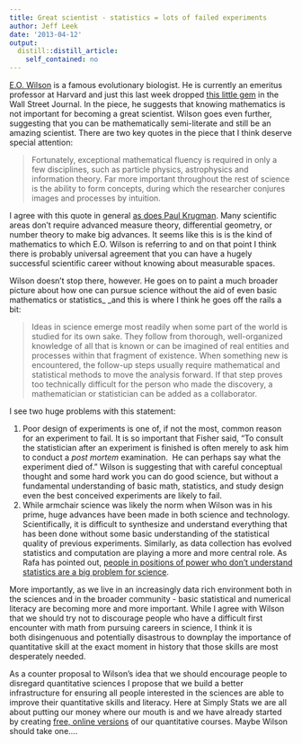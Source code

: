 ```yaml
---
title: Great scientist - statistics = lots of failed experiments
author: Jeff Leek
date: '2013-04-12'
output:
  distill::distill_article:
    self_contained: no
---
```


[E.O. Wilson](http://en.wikipedia.org/wiki/E._O._Wilson) is a famous evolutionary biologist. He is currently an emeritus professor at Harvard and just this last week dropped [this little gem](http://online.wsj.com/article/SB10001424127887323611604578398943650327184.html) in the Wall Street Journal. In the piece, he suggests that knowing mathematics is not important for becoming a great scientist. Wilson goes even further, suggesting that you can be mathematically semi-literate and still be an amazing scientist. There are two key quotes in the piece that I think deserve special attention:

> Fortunately, exceptional mathematical fluency is required in only a few disciplines, such as particle physics, astrophysics and information theory. Far more important throughout the rest of science is the ability to form concepts, during which the researcher conjures images and processes by intuition.

I agree with this quote in general [as does Paul Krugman](http://krugman.blogs.nytimes.com/2013/04/09/doing-the-math/). Many scientific areas don't require advanced measure theory, differential geometry, or number theory to make big advances. It seems like this is is the kind of mathematics to which E.O. Wilson is referring to and on that point I think there is probably universal agreement that you can have a hugely successful scientific career without knowing about measurable spaces.

Wilson doesn't stop there, however. He goes on to paint a much broader picture about how one can pursue science without the aid of even basic mathematics or statistics_ _and this is where I think he goes off the rails a bit:

> Ideas in science emerge most readily when some part of the world is studied for its own sake. They follow from thorough, well-organized knowledge of all that is known or can be imagined of real entities and processes within that fragment of existence. When something new is encountered, the follow-up steps usually require mathematical and statistical methods to move the analysis forward. If that step proves too technically difficult for the person who made the discovery, a mathematician or statistician can be added as a collaborator.

I see two huge problems with this statement:

  1. Poor design of experiments is one of, if not the most, common reason for an experiment to fail. It is so important that Fisher said, "To consult the statistician after an experiment is finished is often merely to ask him to conduct a _post mortem_ examination.  He can perhaps say what the experiment died of." Wilson is suggesting that with careful conceptual thought and some hard work you can do good science, but without a fundamental understanding of basic math, statistics, and study design even the best conceived experiments are likely to fail.
  2. While armchair science was likely the norm when Wilson was in his prime, huge advances have been made in both science and technology. Scientifically, it is difficult to synthesize and understand everything that has been done without some basic understanding of the statistical quality of previous experiments. Similarly, as data collection has evolved statistics and computation are playing a more and more central role. As Rafa has pointed out, [people in positions of power who don't understand statistics are a big problem for science](http://simplystatistics.tumblr.com/post/21914291274/people-in-positions-of-power-that-dont-understand).

More importantly, as we live in an increasingly data rich environment both in the sciences and in the broader community - basic statistical and numerical literacy are becoming more and more important. While I agree with Wilson that we should try not to discourage people who have a difficult first encounter with math from pursuing careers in science, I think it is both disingenuous and potentially disastrous to downplay the importance of quantitative skill at the exact moment in history that those skills are most desperately needed.

As a counter proposal to Wilson's idea that we should encourage people to disregard quantitative sciences I propose that we build a better infrastructure for ensuring all people interested in the sciences are able to improve their quantitative skills and literacy. Here at Simply Stats we are all about putting our money where our mouth is and we have already started by creating [free, online versions](http://simplystatistics.org/courses/) of our quantitative courses. Maybe Wilson should take one....
